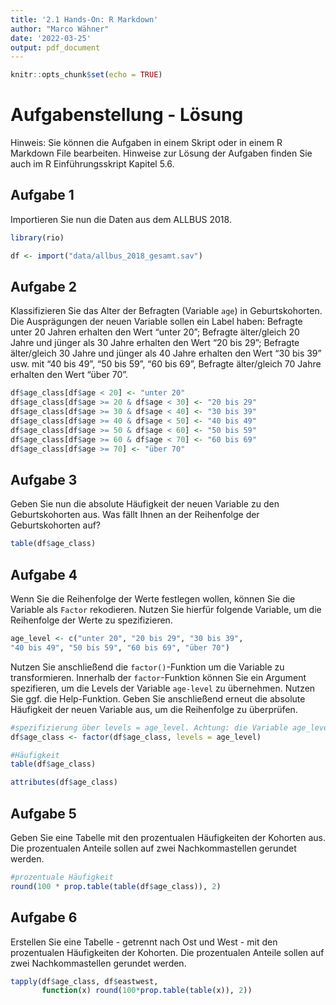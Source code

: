 ```yaml
---
title: '2.1 Hands-On: R Markdown'
author: "Marco Wähner"
date: '2022-03-25'
output: pdf_document
---
```


```r
knitr::opts_chunk$set(echo = TRUE)
```

# Aufgabenstellung - Lösung
Hinweis: Sie können die Aufgaben in einem Skript oder in einem R Markdown File bearbeiten. Hinweise zur Lösung der Aufgaben finden Sie auch im R Einführungsskript Kapitel 5.6.


## Aufgabe 1
Importieren Sie nun die Daten aus dem ALLBUS 2018.

```r
library(rio)
```

```r
df <- import("data/allbus_2018_gesamt.sav")
```

## Aufgabe 2
Klassifizieren Sie das Alter der Befragten (Variable `age`) in Geburtskohorten. Die Ausprägungen der neuen Variable sollen ein Label haben: Befragte unter 20 Jahren erhalten den Wert "unter 20"; Befragte älter/gleich 20 Jahre und jünger als 30 Jahre erhalten den Wert "20 bis 29"; Befragte älter/gleich 30 Jahre und jünger als 40 Jahre erhalten den Wert "30 bis 39" usw. mit "40 bis 49", "50 bis 59", "60 bis 69", Befragte älter/gleich 70 Jahre erhalten den Wert "über 70".

```r
df$age_class[df$age < 20] <- "unter 20"
df$age_class[df$age >= 20 & df$age < 30] <- "20 bis 29"
df$age_class[df$age >= 30 & df$age < 40] <- "30 bis 39"
df$age_class[df$age >= 40 & df$age < 50] <- "40 bis 49"
df$age_class[df$age >= 50 & df$age < 60] <- "50 bis 59"
df$age_class[df$age >= 60 & df$age < 70] <- "60 bis 69"
df$age_class[df$age >= 70] <- "über 70"
```

## Aufgabe 3
Geben Sie nun die absolute Häufigkeit der neuen Variable zu den Geburtskohorten aus. Was fällt Ihnen an der Reihenfolge der Geburtskohorten auf?


```r
table(df$age_class)
```

## Aufgabe 4
Wenn Sie die Reihenfolge der Werte festlegen wollen, können Sie die Variable als `Factor` rekodieren. Nutzen Sie hierfür folgende Variable, um die Reihenfolge der Werte zu spezifizieren.

```r
age_level <- c("unter 20", "20 bis 29", "30 bis 39",
"40 bis 49", "50 bis 59", "60 bis 69", "über 70")
```

Nutzen Sie anschließend die `factor()`-Funktion um die Variable zu transformieren. Innerhalb der `factor`-Funktion können Sie ein Argument spezifieren, um die Levels der Variable `age-level` zu übernehmen. Nutzen Sie ggf. die Help-Funktion. Geben Sie anschließend erneut die absolute Häufigkeit der neuen Variable aus, um die Reihenfolge zu überprüfen.

```r
#spezifizierung über levels = age_level. Achtung: die Variable age_level muss zuvor erstellt werden
df$age_class <- factor(df$age_class, levels = age_level)

#Häufigkeit
table(df$age_class)

attributes(df$age_class)
```

## Aufgabe 5
Geben Sie eine Tabelle mit den prozentualen Häufigkeiten der Kohorten aus. Die prozentualen Anteile sollen auf zwei Nachkommastellen gerundet werden.

```r
#prozentuale Häufigkeit
round(100 * prop.table(table(df$age_class)), 2)
```

## Aufgabe 6
Erstellen Sie eine Tabelle - getrennt nach Ost und West - mit den prozentualen Häufigkeiten der Kohorten. Die prozentualen Anteile sollen auf zwei Nachkommastellen gerundet werden.

```r
tapply(df$age_class, df$eastwest, 
       function(x) round(100*prop.table(table(x)), 2))
```

